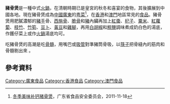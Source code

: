 '''豬骨煲'''是一種中式[[火鍋|火鍋]]，在清朝時期已是皇宮的秋冬和喜宴的食物，其後擴展到中國各地。現在豬骨煲成為[[中國|中國]][[廣東|廣東]]的[[粤菜|粤菜]]<ref>[http://www.gdfs.gov.cn/qtzt/37851.jhtml 冬季美味补钙猪骨煲]{{dead link|date=2018年4月 |bot=InternetArchiveBot |fix-attempted=yes }}，广东省食品安全委员会，2011-11-18</ref>，在[[香港|香港]]和[[澳門|澳門]]地區常見的[[食品|食品]]。豬骨煲用肥膩濃郁的[[豬手|豬手]]骨、[[西施骨|西施骨]]、[[脆骨|脆骨]]和[[豬|豬]]內臟再加上[[紅棗|紅棗]]、[[杞子|杞子]]、[[粟米|粟米]]、[[紅蘿蔔|紅蘿蔔]]、[[枝竹|枝竹]]、[[竹筍|竹筍]]、[[豆卜|豆卜]]、[[黃豆|黃豆]]和[[雞腳|雞腳]]，再用[[白胡椒|白胡椒]]和[[粗鹽|粗鹽]]調味煮成奶白色的湯底，作鑊仔菜上或作[[火鍋|火鍋]]湯底均可。

吃豬骨煲的高潮是吃[[骨髓|骨髓]]，用嘴巴或[[吸管|吸管]]對準豬筒骨吸，以[[筷子|筷子]]把骨縫內的筋肉和骨髓剔出來 。

{{food-stub}}

== 參考資料 ==
{{reflist}}

[[Category:廣東食品|Category:廣東食品]]
[[Category:香港食品|Category:香港食品]]
[[Category:澳門食品|Category:澳門食品]]